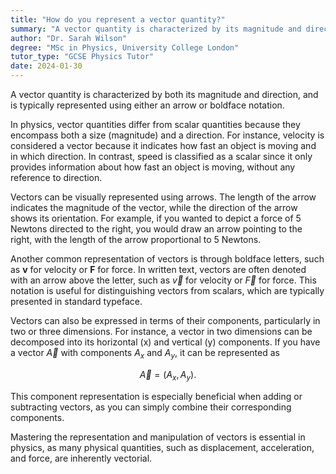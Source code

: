 ```yaml
---
title: "How do you represent a vector quantity?"
summary: "A vector quantity is characterized by its magnitude and direction, commonly depicted using an arrow or boldface notation."
author: "Dr. Sarah Wilson"
degree: "MSc in Physics, University College London"
tutor_type: "GCSE Physics Tutor"
date: 2024-01-30
---
```


A vector quantity is characterized by both its magnitude and direction, and is typically represented using either an arrow or boldface notation.

In physics, vector quantities differ from scalar quantities because they encompass both a size (magnitude) and a direction. For instance, velocity is considered a vector because it indicates how fast an object is moving and in which direction. In contrast, speed is classified as a scalar since it only provides information about how fast an object is moving, without any reference to direction.

Vectors can be visually represented using arrows. The length of the arrow indicates the magnitude of the vector, while the direction of the arrow shows its orientation. For example, if you wanted to depict a force of $5$ Newtons directed to the right, you would draw an arrow pointing to the right, with the length of the arrow proportional to $5$ Newtons.

Another common representation of vectors is through boldface letters, such as **v** for velocity or **F** for force. In written text, vectors are often denoted with an arrow above the letter, such as $\vec{v}$ for velocity or $\vec{F}$ for force. This notation is useful for distinguishing vectors from scalars, which are typically presented in standard typeface.

Vectors can also be expressed in terms of their components, particularly in two or three dimensions. For instance, a vector in two dimensions can be decomposed into its horizontal (x) and vertical (y) components. If you have a vector $\vec{A}$ with components $A_x$ and $A_y$, it can be represented as 

$$
\vec{A} = (A_x, A_y).
$$

This component representation is especially beneficial when adding or subtracting vectors, as you can simply combine their corresponding components.

Mastering the representation and manipulation of vectors is essential in physics, as many physical quantities, such as displacement, acceleration, and force, are inherently vectorial.
    
